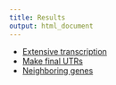 ```yaml
---
title: Results
output: html_document
---
```



* [Extensive transcription](extensive_transcription.html)
* [Make final UTRs](final_utrs.html)
* [Neighboring genes](neighboring_genes.html)
